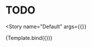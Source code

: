 

<Meta
  title="Components/Cards/Project"
  decorators={decorators}
/>


# TODO

<Story
  name="Default"
  args={{}}
>
  {Template.bind({})}
</Story>
